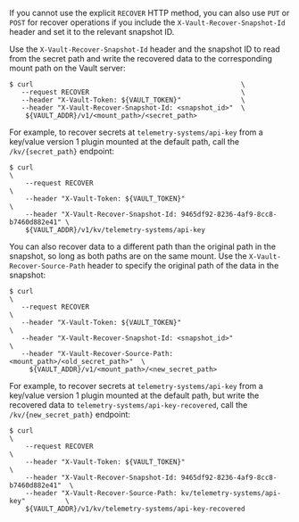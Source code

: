 <Tip>

If you cannot use the explicit `RECOVER` HTTP method, you can also use `PUT` or
`POST` for recover operations if you include the `X-Vault-Recover-Snapshot-Id`
header and set it to the relevant snapshot ID.

</Tip>

Use the `X-Vault-Recover-Snapshot-Id` header and the snapshot ID to read from
the secret path and write the recovered data to the corresponding mount path on
the Vault server:

```shell-session
$ curl                                                    \
   --request RECOVER                                      \
   --header "X-Vault-Token: ${VAULT_TOKEN}"               \
   --header "X-Vault-Recover-Snapshot-Id: <snapshot_id>"  \
    ${VAULT_ADDR}/v1/<mount_path>/<secret_path>
```

For example, to recover secrets at `telemetry-systems/api-key` from a key/value
version 1 plugin mounted at the default path, call the `/kv/{secret_path}` endpoint:

<CodeBlockConfig hideClipboard>

```shell-session
$ curl                                                                           \
    --request RECOVER                                                            \
    --header "X-Vault-Token: ${VAULT_TOKEN}"                                     \
    --header "X-Vault-Recover-Snapshot-Id: 9465df92-8236-4af9-8cc8-b7460d882e41" \
    ${VAULT_ADDR}/v1/kv/telemetry-systems/api-key
```

</CodeBlockConfig>

You can also recover data to a different path than the original path in the
snapshot, so long as both paths are on the same mount. Use the `X-Vault-Recover-Source-Path`
header to specify the original path of the data in the snapshot:

```shell-session
$ curl                                                                     \ 
   --request RECOVER                                                       \
   --header "X-Vault-Token: ${VAULT_TOKEN}"                                \
   --header "X-Vault-Recover-Snapshot-Id: <snapshot_id>"                   \
   --header "X-Vault-Recover-Source-Path: <mount_path>/<old_secret_path>"  \
     ${VAULT_ADDR}/v1/<mount_path>/<new_secret_path>
```

For example, to recover secrets at `telemetry-systems/api-key` from a key/value
version 1 plugin mounted at the default path, but write the recovered data to
`telemetry-systems/api-key-recovered`, call the `/kv/{new_secret_path}` endpoint:

<CodeBlockConfig hideClipboard>

```shell-session
$ curl                                                                            \
    --request RECOVER                                                             \
    --header "X-Vault-Token: ${VAULT_TOKEN}"                                      \
    --header "X-Vault-Recover-Snapshot-Id: 9465df92-8236-4af9-8cc8-b7460d882e41"  \
    --header "X-Vault-Recover-Source-Path: kv/telemetry-systems/api-key"          \
    ${VAULT_ADDR}/v1/kv/telemetry-systems/api-key-recovered
```

</CodeBlockConfig>